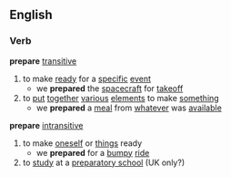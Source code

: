 ==English==
===Verb===
'''prepare''' [[transitive]]
# to make [[ready]] for a [[specific]] [[event]]
#* we '''prepared''' the [[spacecraft]] for [[takeoff]]
# to [[put]] [[together]] [[various]] [[element]]s to make [[something]]
#* we '''prepared''' a [[meal]] from [[whatever]] was [[available]]
'''prepare''' [[intransitive]]
# to make [[oneself]] or [[thing]]s ready
#* we '''prepared''' for a [[bump]]y [[ride]]
# to [[study]] at a [[preparatory school]] (UK only?)